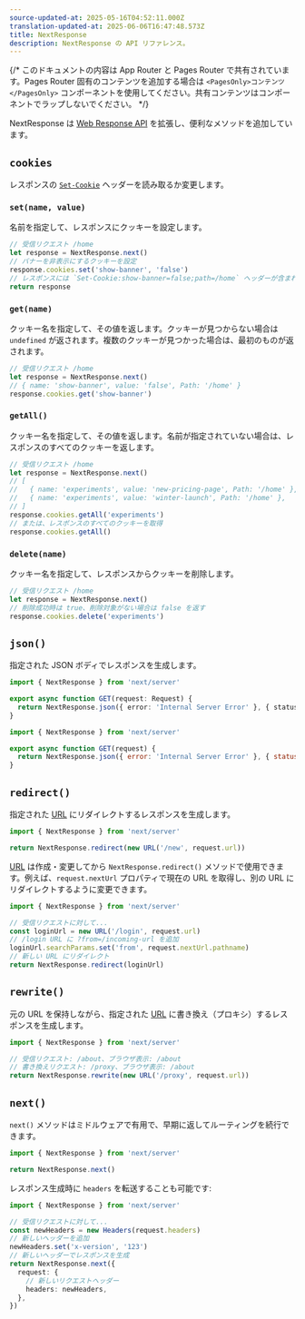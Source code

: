 ```yaml
---
source-updated-at: 2025-05-16T04:52:11.000Z
translation-updated-at: 2025-06-06T16:47:48.573Z
title: NextResponse
description: NextResponse の API リファレンス。
---
```


{/* このドキュメントの内容は App Router と Pages Router で共有されています。Pages Router 固有のコンテンツを追加する場合は `<PagesOnly>コンテンツ</PagesOnly>` コンポーネントを使用してください。共有コンテンツはコンポーネントでラップしないでください。 */}

NextResponse は [Web Response API](https://developer.mozilla.org/docs/Web/API/Response) を拡張し、便利なメソッドを追加しています。

## `cookies`

レスポンスの [`Set-Cookie`](https://developer.mozilla.org/docs/Web/HTTP/Headers/Set-Cookie) ヘッダーを読み取るか変更します。

### `set(name, value)`

名前を指定して、レスポンスにクッキーを設定します。

```ts
// 受信リクエスト /home
let response = NextResponse.next()
// バナーを非表示にするクッキーを設定
response.cookies.set('show-banner', 'false')
// レスポンスには `Set-Cookie:show-banner=false;path=/home` ヘッダーが含まれる
return response
```

### `get(name)`

クッキー名を指定して、その値を返します。クッキーが見つからない場合は `undefined` が返されます。複数のクッキーが見つかった場合は、最初のものが返されます。

```ts
// 受信リクエスト /home
let response = NextResponse.next()
// { name: 'show-banner', value: 'false', Path: '/home' }
response.cookies.get('show-banner')
```

### `getAll()`

クッキー名を指定して、その値を返します。名前が指定されていない場合は、レスポンスのすべてのクッキーを返します。

```ts
// 受信リクエスト /home
let response = NextResponse.next()
// [
//   { name: 'experiments', value: 'new-pricing-page', Path: '/home' },
//   { name: 'experiments', value: 'winter-launch', Path: '/home' },
// ]
response.cookies.getAll('experiments')
// または、レスポンスのすべてのクッキーを取得
response.cookies.getAll()
```

### `delete(name)`

クッキー名を指定して、レスポンスからクッキーを削除します。

```ts
// 受信リクエスト /home
let response = NextResponse.next()
// 削除成功時は true、削除対象がない場合は false を返す
response.cookies.delete('experiments')
```

## `json()`

指定された JSON ボディでレスポンスを生成します。

```ts filename="app/api/route.ts" switcher
import { NextResponse } from 'next/server'

export async function GET(request: Request) {
  return NextResponse.json({ error: 'Internal Server Error' }, { status: 500 })
}
```

```js filename="app/api/route.js" switcher
import { NextResponse } from 'next/server'

export async function GET(request) {
  return NextResponse.json({ error: 'Internal Server Error' }, { status: 500 })
}
```

## `redirect()`

指定された [URL](https://developer.mozilla.org/docs/Web/API/URL) にリダイレクトするレスポンスを生成します。

```ts
import { NextResponse } from 'next/server'

return NextResponse.redirect(new URL('/new', request.url))
```

[URL](https://developer.mozilla.org/docs/Web/API/URL) は作成・変更してから `NextResponse.redirect()` メソッドで使用できます。例えば、`request.nextUrl` プロパティで現在の URL を取得し、別の URL にリダイレクトするように変更できます。

```ts
import { NextResponse } from 'next/server'

// 受信リクエストに対して...
const loginUrl = new URL('/login', request.url)
// /login URL に ?from=/incoming-url を追加
loginUrl.searchParams.set('from', request.nextUrl.pathname)
// 新しい URL にリダイレクト
return NextResponse.redirect(loginUrl)
```

## `rewrite()`

元の URL を保持しながら、指定された [URL](https://developer.mozilla.org/docs/Web/API/URL) に書き換え（プロキシ）するレスポンスを生成します。

```ts
import { NextResponse } from 'next/server'

// 受信リクエスト: /about、ブラウザ表示: /about
// 書き換えリクエスト: /proxy、ブラウザ表示: /about
return NextResponse.rewrite(new URL('/proxy', request.url))
```

## `next()`

`next()` メソッドはミドルウェアで有用で、早期に返してルーティングを続行できます。

```ts
import { NextResponse } from 'next/server'

return NextResponse.next()
```

レスポンス生成時に `headers` を転送することも可能です:

```ts
import { NextResponse } from 'next/server'

// 受信リクエストに対して...
const newHeaders = new Headers(request.headers)
// 新しいヘッダーを追加
newHeaders.set('x-version', '123')
// 新しいヘッダーでレスポンスを生成
return NextResponse.next({
  request: {
    // 新しいリクエストヘッダー
    headers: newHeaders,
  },
})
```